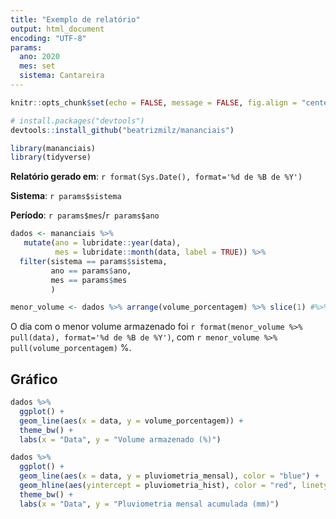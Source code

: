 ```yaml
---
title: "Exemplo de relatório"
output: html_document
encoding: "UTF-8"
params:
  ano: 2020
  mes: set
  sistema: Cantareira
---
```


```r
knitr::opts_chunk$set(echo = FALSE, message = FALSE, fig.align = "center", fig.path = "")
```


```r
# install.packages("devtools")
devtools::install_github("beatrizmilz/mananciais")
```

```r
library(mananciais)
library(tidyverse)
```

**Relatório gerado em**: `r format(Sys.Date(), format='%d de %B de %Y')`

**Sistema**: `r params$sistema`

**Período**: `r params$mes`/`r params$ano`

```r
dados <- mananciais %>%
   mutate(ano = lubridate::year(data),
          mes = lubridate::month(data, label = TRUE)) %>% 
  filter(sistema == params$sistema,
         ano == params$ano,
         mes == params$mes
         )

```


```r
menor_volume <- dados %>% arrange(volume_porcentagem) %>% slice(1) #%>% pull(volume_porcentagem)
```
O dia com o menor volume armazenado foi `r format(menor_volume %>%  pull(data), format='%d de %B de %Y')`, com `r menor_volume %>% pull(volume_porcentagem)` %.

## Gráfico

```r
dados %>% 
  ggplot() + 
  geom_line(aes(x = data, y = volume_porcentagem)) +
  theme_bw() +
  labs(x = "Data", y = "Volume armazenado (%)")
```

```r
dados %>% 
  ggplot() + 
  geom_line(aes(x = data, y = pluviometria_mensal), color = "blue") +
  geom_hline(aes(yintercept = pluviometria_hist), color = "red", linetype = "dashed" )+
  theme_bw() +
  labs(x = "Data", y = "Pluviometria mensal acumulada (mm)")
```
